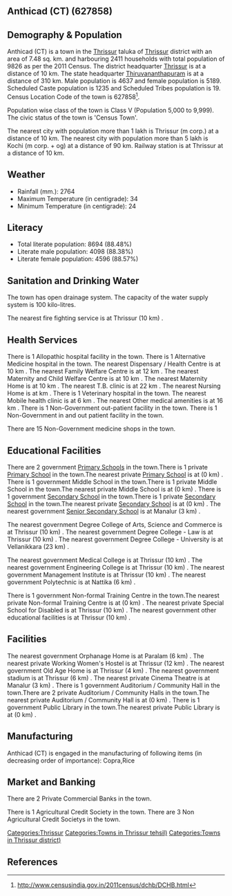 {{Infobox settlement
| name=Anthicad (CT)
| native_name=
| native_name_lang=
| other_name=
| nickname=
| settlement_type=Town
| image_skyline=
| image_alt=
| image_caption=
| pushpin_map=India Kerala
| pushpin_label_position=right
| pushpin_map_alt=
| pushpin_map_caption=Location in Kerala, India
| latd=
| latm=
| lats=
| latNS=
| longd=
| longm=
| longs=
| longEW=
| coordinates_display=inline,title
| subdivision_type=Country
| subdivision_name={{flag|India}}
| subdivision_type1=[[States and territories of India|State]]
| subdivision_name1=Kerala 
| subdivision_type2=[[List of districts of India|District]]
| subdivision_name2=Thrissur
| subdivision_type3=Tahsil
| subdivision_name3=Thrissur
| website=
| established_title=<!-- Established -->
| established_date=
| founder=
| named_for=
| government_type=
| governing_body=
| unit_pref=Metric
| area_footnotes=
| area_rank=
| area_total_km2=7.48
| elevation_footnotes=
| elevation_m=
| population_total=9826
| population_as_of=2011
| population_rank=
| population_density_km2=1313
| population_demonym=
| population_footnotes=
| demographics_type1=Languages=
| demographics1_title1=Official=
| demographics1_info1=[[Malayalam language|Malayalam]]
| timezone1=[[Indian Standard Time|IST]]
| utc_offset1==+5:30
| postal_code_type=[[Postal Index Number|PIN]]
| postal_code=
| area_code_type=Telephone code
| area_code=
| registration_plate=
| blank1_name_sec1=Nearest city
| blank1_info_sec1=[[Thrissur (m corp.)]]
| blank2_name_sec1=[[Human sex ratio|Sex ratio]]
| blank2_info_sec1=1119
| blank3_name_sec1=Literacy
| blank3_info_sec1=88.48%
| blank1_name_sec2=[[2011 Census of India|2011 census]] code
| blank1_info_sec2=627858
| footnotes=
}}

== Anthicad (CT) (627858) ==

== Demography & Population ==

Anthicad (CT) is a town in the [[Thrissur]] taluka of [[Thrissur]] district with an area of 7.48 sq. km. and harbouring 2411 households with total population of 9826 as per the 2011 Census. The district headquarter [[Thrissur]] is at a distance of 10 km. The state headquarter [[Thiruvananthapuram]] is at a distance of 310 km. Male population is 4637 and female population is 5189. Scheduled Caste population is 1235 and Scheduled Tribes population is 19. Census Location Code of the town is 627858<ref>http://www.censusindia.gov.in/2011census/dchb/DCHB.html</ref>.

Population wise class of the town is Class V (Population 5,000 to 9,999).
The civic status of the town is 'Census Town'.

The nearest city with population more than 1 lakh is Thrissur (m corp.) at a distance of 10 km. The nearest city with population more than 5 lakh is Kochi (m corp. + og)  at a distance of 90 km. Railway station is at Thrissur at a distance of 10 km.


== Weather ==  
* Rainfall (mm.): 2764 
* Maximum Temperature (in centigrade): 34
* Minimum Temperature (in centigrade): 24


== Literacy ==  
* Total literate population: 8694 (88.48%)
* Literate male population: 4098 (88.38%)
* Literate female population: 4596 (88.57%)


== Sanitation and Drinking Water ==  
The town has open drainage system.
The capacity of the water supply system is 100 kilo-litres.

The nearest fire fighting service is at Thrissur (10 km) .


== Health Services ==
There is 1 Allopathic hospital facility in the town.
There is 1 Alternative Medicine hospital in the town.
The nearest Dispensary / Health Centre is at 10 km .
The nearest Family Welfare Centre is at 12 km .
The nearest Maternity and Child Welfare Centre is at 10 km .
The nearest Maternity Home is at 10 km .
The nearest T.B. clinic is at 22 km .
The nearest Nursing Home is at  km .
There is 1 Veterinary hospital in the town.
The nearest Mobile health clinic is at 6 km .
The nearest Other medical amenities is at 16 km .
There is 1 Non-Government out-patient facility in the town.
There is 1 Non-Government in and out patient facility in the town.

There are 15 Non-Government medicine shops in the town.


== Educational Facilities ==
There are 2 government [[Primary School]]s in the town.There is 1 private [[Primary School]] in the town.The nearest private [[Primary School]] is at  (0 km) .
There is 1 government Middle School in the town.There is 1 private Middle School in the town.The nearest private Middle School is at  (0 km) .
There is 1 government [[Secondary School]] in the town.There is 1 private [[Secondary School]] in the town.The nearest private [[Secondary School]] is at  (0 km) .
The nearest government [[Senior Secondary School]] is at Manalur (3 km) .
 
 
 
 
 
The nearest government Degree College of Arts, Science and Commerce is at Thrissur (10 km) .
The nearest government Degree College - Law is at Thrissur (10 km) .
The nearest government Degree College - University is at Vellanikkara (23 km) .
 
The nearest government Medical College is at Thrissur (10 km) .
The nearest government Engineering College is at Thrissur (10 km) .
The nearest government Management Institute is at Thrissur (10 km) .
The nearest government Polytechnic is at Nattika (6 km) .
 
There is 1 government Non-formal Training Centre in the town.The nearest private Non-formal Training Centre is at  (0 km) .
The nearest private Special School for Disabled is at Thrissur (10 km) .
The nearest government other educational facilities is at Thrissur (10 km) .


== Facilities ==
The nearest government Orphanage Home is at Paralam (6 km) .
The nearest private Working Women's Hostel is at Thrissur (12 km) .
The nearest government Old Age Home is at Thrissur (4 km) .
The nearest government stadium is at Thrissur (6 km) .
The nearest private Cinema Theatre is at Manalur (3 km) .
There is 1 government Auditorium / Community Hall in the town.There are 2 private Auditorium / Community Halls in the town.The nearest private Auditorium / Community Hall is at  (0 km) .
There is 1 government Public Library in the town.The nearest private Public Library is at  (0 km) .


== Manufacturing ==
Anthicad (CT) is engaged in the manufacturing of following items (in decreasing order of importance): Copra,Rice


== Market and Banking ==

There are 2 Private Commercial Banks in the town.

There is 1 Agricultural Credit Society in the town.
There are 3 Non Agricultural Credit Societys in the town.


[[Categories:Thrissur]]
[[Categories:Towns in Thrissur tehsil)]]
[[Categories:Towns in Thrissur district)]]


== References ==
{{Reflist}}



